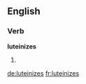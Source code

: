==English==

===Verb===
'''luteinizes'''

# {{third-person singular of|luteinize}}

[[de:luteinizes]]
[[fr:luteinizes]]